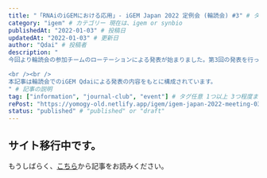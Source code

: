 ```yaml
---
title: "「RNAiのiGEMにおける応用」- iGEM Japan 2022 定例会 (輪読会) #3" # タイトル
category: "igem" # カテゴリー 現在は、igem or synbio
publishedAt: "2022-01-03" # 投稿日
updatedAt: "2022-01-03" # 更新日
author: "Qdai" # 投稿者
description: "
今回より輪読会の参加チームのローテーションによる発表が始まりました。第3回の発表を行ったのは、九州大学に拠点を置くiGEM Qdaiです。

<br /><br />
本記事は輪読会でのiGEM Qdaiによる発表の内容をもとに構成されています。
" # 記事の説明
tag: ["information", "journal-club", "event"] # タグ任意 1つ以上 3つ程度まで
rePost: "https://yomogy-old.netlify.app/igem/igem-japan-2022-meeting-03" # 記事の転載の場合は"url"を記入。例 : "https//yomogy"
status: "published" # "published" or "draft"
---
```


## サイト移行中です。

もうしばらく、[こちら](https://yomogy-old.netlify.app/igem/igem-japan-2022-meeting-03)から記事をお読みください。
